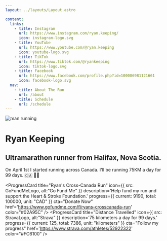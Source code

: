 ```yaml
---
layout: ../layouts/Layout.astro

content:
  links:
    - title: Instagram
      url: https://www.instagram.com/ryan.keeping/
      icon: instagram-logo.svg
    - title: YouTube
      url: https://www.youtube.com/@ryan.keeping
      icon: youtube-logo.svg
    - title: TikTok
      url: https://www.tiktok.com/@ryankeeping
      icon: tiktok-logo.svg
    - title: Facebook
      url: https://www.facebook.com/profile.php?id=100086981121661
      icon: facebook-logo.svg
  nav:
    - title: About The Run
      url: /about
    - title: Schedule
      url: /schedule
---
```



<Image class="profile-image" src="/ryan-keeping-profile.jpg" alt="man running" height={100} width={100}  />

# Ryan Keeping
## Ultramarathon runner from Halifax, Nova Scotia.

On April 1st I started running across Canada. I'll be running 75KM a day for 99 days. 🇨🇦 🏃🏼

<ProgressCard
  title="Ryan's Cross-Canada Run"
  icon={{ src: GoFundMeLogo, alt:"Go Fund Me" }}
  description='Help fund my run and support the Heart & Stroke Foundation.'
  progress={{
    current: 9190,
    total: 100000,
    unit: "CAD"
  }}
  cta="Donate Now"
  href='https://www.gofundme.com/f/ryans-crosscanada-run'
  color="#02A95C"
  />
<ProgressCard
  title="Distance Travelled"
  icon={{ src: StravaLogo, alt:"Strava" }}
  description='75 kilometers a day for 99 days.'
  progress={{
    current: 125,
    total: 7386,
    unit: "kilometers"
  }}
  cta="Follow my progress"
  href='https://www.strava.com/athletes/52922322'
  color="#FC6100"
  />
